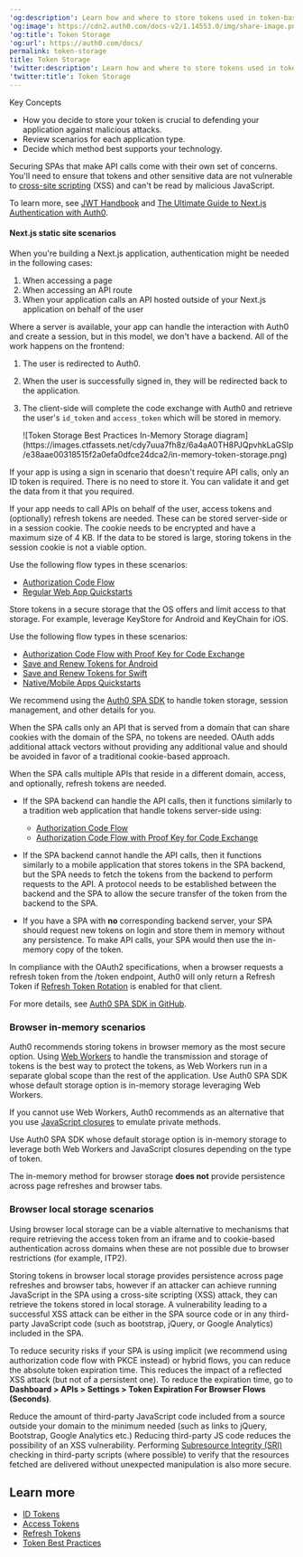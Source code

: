 ---
'og:description': Learn how and where to store tokens used in token-based authentication.
'og:image': https://cdn2.auth0.com/docs-v2/1.14553.0/img/share-image.png
'og:title': Token Storage
'og:url': https://auth0.com/docs/
permalink: token-storage
title: Token Storage
'twitter:description': Learn how and where to store tokens used in token-based authentication.
'twitter:title': Token Storage
---
<Card title="Overview">

Key Concepts

* How you decide to store your token is crucial to defending your application against malicious attacks.
* Review scenarios for each application type.
* Decide which method best supports your technology.

</Card>

Securing SPAs that make API calls come with their own set of concerns. You'll need to ensure that tokens and other sensitive data are not vulnerable to [cross-site scripting](https://www.owasp.org/index.php/Cross-site_Scripting_(XSS)) (XSS) and can't be read by malicious JavaScript.

To learn more, see [JWT Handbook](https://auth0.com/resources/ebooks/jwt-handbook) and [The Ultimate Guide to Next.js Authentication with Auth0](https://auth0.com/blog/ultimate-guide-nextjs-authentication-auth0/?utm_source=twitter&utm_medium=sc&utm_campaign=nextjs_authn_guide).

#### Next.js static site scenarios

When you're building a Next.js application, authentication might be needed in the following cases:

1. When accessing a page
2. When accessing an API route
3. When your application calls an API hosted outside of your Next.js application on behalf of the user

Where a server is available, your app can handle the interaction with Auth0 and create a session, but in this model, we don't have a backend. All of the work happens on the frontend:

1. The user is redirected to Auth0.
2. When the user is successfully signed in, they will be redirected back to the application.
3. The client-side will complete the code exchange with Auth0 and retrieve the user's `id_token` and `access_token` which will be stored in memory.

   <Frame>![Token Storage Best Practices In-Memory Storage diagram](https://images.ctfassets.net/cdy7uua7fh8z/6a4aA0TH8PJQpvhkLaGSIp/e38aae00318515f2a0efa0dfce24dca2/in-memory-token-storage.png)</Frame>

<Tabs><Tab title="Traditional web app">

If your app is using a sign in scenario that doesn't require API calls, only an ID token is required. There is no need to store it. You can validate it and get the data from it that you required.

If your app needs to call APIs on behalf of the user, access tokens and (optionally) refresh tokens are needed. These can be stored server-side or in a session cookie. The cookie needs to be encrypted and have a maximum size of 4 KB. If the data to be stored is large, storing tokens in the session cookie is not a viable option.

Use the following flow types in these scenarios:

* [Authorization Code Flow](/docs/get-started/authentication-and-authorization-flow/authorization-code-flow)
* [Regular Web App Quickstarts](/docs/quickstart/webapp)

</Tab><Tab title="Native/Mobile app">

Store tokens in a secure storage that the OS offers and limit access to that storage. For example, leverage KeyStore for Android and KeyChain for iOS.

Use the following flow types in these scenarios:

* [Authorization Code Flow with Proof Key for Code Exchange](/docs/get-started/authentication-and-authorization-flow/authorization-code-flow-with-pkce)
* [Save and Renew Tokens for Android](/docs/auth0-android-save-and-renew-tokens)
* [Save and Renew Tokens for Swift](/docs/libraries/auth0-swift/auth0-swift-save-and-renew-tokens)
* [Native/Mobile Apps Quickstarts](/docs/quickstart/native)

</Tab><Tab title="Single-page app">

We recommend using the [Auth0 SPA SDK](/docs/libraries/auth0-single-page-app-sdk) to handle token storage, session management, and other details for you.

When the SPA calls only an API that is served from a domain that can share cookies with the domain of the SPA, no tokens are needed. OAuth adds additional attack vectors without providing any additional value and should be avoided in favor of a traditional cookie-based approach.

When the SPA calls multiple APIs that reside in a different domain, access, and optionally, refresh tokens are needed.

* If the SPA backend can handle the API calls, then it functions similarly to a tradition web application that handle tokens server-side using:

  + [Authorization Code Flow](/docs/get-started/authentication-and-authorization-flow/authorization-code-flow)
  + [Authorization Code Flow with Proof Key for Code Exchange](/docs/get-started/authentication-and-authorization-flow/authorization-code-flow-with-pkce)
* If the SPA backend cannot handle the API calls, then it functions similarly to a mobile application that stores tokens in the SPA backend, but the SPA needs to fetch the tokens from the backend to perform requests to the API. A protocol needs to be established between the backend and the SPA to allow the secure transfer of the token from the backend to the SPA.
* If you have a SPA with **no** corresponding backend server, your SPA should request new tokens on login and store them in memory without any persistence. To make API calls, your SPA would then use the in-memory copy of the token.

<Callout icon="file-lines" color="#0EA5E9" iconType="regular">

In compliance with the OAuth2 specifications, when a browser requests a refresh token from the /token endpoint, Auth0 will only return a Refresh Token if [Refresh Token Rotation](/docs/secure/tokens/refresh-tokens/refresh-token-rotation) is enabled for that client.

</Callout>

For more details, see [Auth0 SPA SDK in GitHub](https://github.com/auth0/auth0-spa-js).

</Tab></Tabs>

### Browser in-memory scenarios

Auth0 recommends storing tokens in browser memory as the most secure option. Using [Web Workers](https://developer.mozilla.org/en-US/docs/Web/API/Web_Workers_API) to handle the transmission and storage of tokens is the best way to protect the tokens, as Web Workers run in a separate global scope than the rest of the application. Use Auth0 SPA SDK whose default storage option is in-memory storage leveraging Web Workers.

If you cannot use Web Workers, Auth0 recommends as an alternative that you use [JavaScript closures](https://developer.mozilla.org/en-US/docs/Web/JavaScript/Closures#Emulating_private_methods_with_closures) to emulate private methods.

Use Auth0 SPA SDK whose default storage option is in-memory storage to leverage both Web Workers and JavaScript closures depending on the type of token.

<Callout icon="file-lines" color="#0EA5E9" iconType="regular">

The in-memory method for browser storage **does not** provide persistence across page refreshes and browser tabs.

</Callout>

### Browser local storage scenarios

Using browser local storage can be a viable alternative to mechanisms that require retrieving the <Tooltip tip="Access Token: Authorization credential, in the form of an opaque string or JWT, used to access an API." cta="View Glossary" href="/docs/glossary?term=access+token">access token</Tooltip> from an iframe and to cookie-based authentication across domains when these are not possible due to browser restrictions (for example, ITP2).

<Warning>

Storing tokens in browser local storage provides persistence across page refreshes and browser tabs, however if an attacker can achieve running JavaScript in the SPA using a cross-site scripting (XSS) attack, they can retrieve the tokens stored in local storage. A vulnerability leading to a successful XSS attack can be either in the SPA source code or in any third-party JavaScript code (such as bootstrap, jQuery, or Google Analytics) included in the SPA.

</Warning>

To reduce security risks if your SPA is using implicit (we recommend using authorization code flow with PKCE instead) or hybrid flows, you can reduce the absolute token expiration time. This reduces the impact of a reflected XSS attack (but not of a persistent one). To reduce the expiration time, go to **Dashboard > APIs > Settings > Token Expiration For Browser Flows (Seconds)**.

Reduce the amount of third-party JavaScript code included from a source outside your domain to the minimum needed (such as links to jQuery, Bootstrap, Google Analytics etc.) Reducing third-party JS code reduces the possibility of an XSS vulnerability. Performing [Subresource Integrity (SRI)](https://developer.mozilla.org/en-US/docs/Web/Security/Subresource_Integrity) checking in third-party scripts (where possible) to verify that the resources fetched are delivered without unexpected manipulation is also more secure.

## Learn more

* [ID Tokens](/docs/secure/tokens/id-tokens)
* [Access Tokens](/docs/secure/tokens/access-tokens)
* [Refresh Tokens](/docs/secure/tokens/refresh-tokens)
* [Token Best Practices](/docs/secure/tokens/token-best-practices)